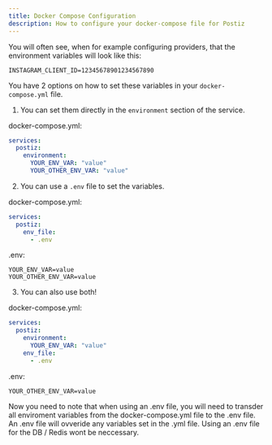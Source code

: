 ```yaml
---
title: Docker Compose Configuration
description: How to configure your docker-compose file for Postiz
---
```


You will often see, when for example configuring providers, that the environment variables will look like this:
```env
INSTAGRAM_CLIENT_ID=12345678901234567890
```
You have 2 options on how to set these variables in your `docker-compose.yml` file.

1. You can set them directly in the `environment` section of the service.

docker-compose.yml:
```yaml
services:
  postiz:
    environment:
      YOUR_ENV_VAR: "value"
      YOUR_OTHER_ENV_VAR: "value"
```

2. You can use a `.env` file to set the variables.

docker-compose.yml:
```yaml
services:
  postiz:
    env_file:
      - .env
```
.env:
```env
YOUR_ENV_VAR=value
YOUR_OTHER_ENV_VAR=value
```

3. You can also use both!

docker-compose.yml:
```yaml
services:
  postiz:
    environment:
      YOUR_ENV_VAR: "value"
    env_file:
      - .env
```
.env:
```env
YOUR_OTHER_ENV_VAR=value
```

Now you need to note that when using an .env file, you will need to transder all enviroment variables from the docker-compose.yml file to the .env file.
An .env file will ovveride any variables set in the .yml file.
Using an .env file for the DB / Redis wont be neccessary.